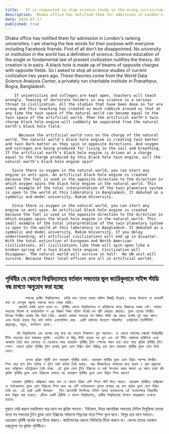 ```yaml
---
title:   It is requested to stop science study in the wrong curriculum of present civilization
description:  Dhaka office has notified them for admission in London's ranking universities. I am sharing the few words for their purpose with everyone including Facebook friends.
date: 2024-07-17
published: true
---
```


  Dhaka office has notified them for admission in London's ranking universities. I am sharing the few words for their purpose with everyone including Facebook friends.
             First of all don't be disappointed. No university or institution in the world has a definition of science. Science education of the single or fundamental law of present civilization nullifies the theory. All creation is in pairs. A black hole is made up of beams of opposite charges with opposite fields. So I asked to stop all science studies of current civilization two years ago. These theories come from the World Data Science Analysis Center, a privately run charitable institute in Pranathpur, Bogra, Bangladesh.

        If universities and colleges are kept open, teachers will teach wrongly. Teasing of doctorate holders in any science is a serious threat to civilization. All the studies that have been done so far are wrong and this teaching has created so much rubbish around us that at any time the twin space of the natural world can become equal to the twin space of the artificial world. Then the artificial earth's twin charge black hole engine will suddenly be separated from the natural earth's black hole field.

          Because the artificial world runs on the charge of the natural world. The natural world's black hole engine is creating twin matter and twin dark matter as they spin in opposite directions. And oxygen and nitrogen are being produced for living in the soil and breathing. If the artificial earth's black hole engine is driven at a charge equal to the charge produced by this black hole twin engine, will the natural earth's black hole engine spin?

       Since there is oxygen in the natural world, you can start any engine in anti-spin. An artificial black hole engine is created because the fuel is used in the opposite direction to the direction in which oxygen spins the black hole engine in the natural world. This small example of the total interpretation of the twin planetary system is open to the world at this laboratory in Bangladesh. It debuted as a symbolic and model university, Rakim University.

       Since there is oxygen in the natural world, you can start any engine in anti-spin. An artificial black hole engine is created because the fuel is used in the opposite direction to the direction in which oxygen spins the black hole engine in the natural world. This small example of the total interpretation of the twin planetary system is open to the world at this laboratory in Bangladesh. It debuted as a symbolic and model university, Rakim University. If you delay understanding, all artificial civilizations will end up in disaster. With the total extinction of European and North American civilizations, all civilizations like them will spin open like a broken spring of a twin black hole engine. Civilization will disappear. The natural world will survive in half.  No UN unit will survive. Because their local offices are all in artificial worlds.

---

## পৃথিবীর যে কোনো বিশ্ববিদ্যালয়ে বর্তমান সভ‍্যতার ভুল ক‍্যারিকুলামে সাইন্স স্টাডি বন্ধ রাখতে অনুরোধ করা হচ্ছে


             লন্ডনের র‍্যাঙ্কিং বিশ্ববিদ্যালয়ে  ভর্তির জন‍্য তাদের ঢাকার অফিস বিজ্ঞপ্তি দিয়েছে। তাদের উদ্দেশ‍্যে যে কয়েকটি কথা তা ফেসবুক বন্ধুসহ সকলের সাথে শেয়ার করছি।   
          প্রথমেই বলছি হতাশ হবেন না। পৃথিবীর কোনো বিশ্ববিদ্যালয়ে বা প্রতিষ্ঠানের কাছে বিজ্ঞানের সংজ্ঞা নেই। বর্তমান সভ‍্যতার সিঙ্গেল বা ফান্ডামেন্টাল ল এর বিজ্ঞান শিক্ষা বাতিল থিওরি।সব সৃষ্টি জোড়ায় জোড়ায়। ব্ল‍্যাক হোলের বিপরীত ফিল্ডের বিপরীত চার্জের বিম দিয়ে তৈরি। কাজেই বর্তমান সভ‍্যতার সব বিজ্ঞান স্টাডি বন্ধ করতে বলেছি দুই বছর আগে। এসব থিওরি হয়েছে বিশ্ব ডাটা সাইন্স এনালাইসিস কেন্দ্র  একটি ব‍্যক্তিগত উদ‍্যোগে পরিচালিত  চ‍্যারিটেবল ইনস্টিটিউট প্রান্নাথপুর, বগুড়া, বাংলাদেশ থেকে।  

         যদি বিশ্ববিদ্যালয় এবং কলেজ চালু রাখা হয় তাহলে শিক্ষকগণ ভুল পড়াবেন। যে কোনো সাইন্সের ডক্টরেট ডিগ্রিধারীর টিসিং সভ‍্যতার জন‍্য মারাত্মক হুমকি। এতোদিন যা কিছু স্টাডি হয়েছে সব ভুল এবং এই টিচিং আমাদের চারিদিকে এতো আবর্জনা তৈরি করে ফেলেছে যে যেকোনো সময় ন‍্যাচারাল পৃথিবীর টুইন স্পেসের সমান হয়ে যেতে পারে কৃত্রিম পৃথিবীর টুইন স্পেস। তাহলে কৃত্রিম পৃথিবীর টুইন চার্জের ব্ল‍্যাক হোল ইঞ্জিন হঠাৎ বিচ্ছিন্ন হয়ে যাবে ন‍্যাচারাল পৃথিবীর ব্ল‍্যাক হোল ফিল্ড থেকে।

             কেননা কৃত্রিম পৃথিবী চলে ন‍্যাচারাল পৃথিবীর চার্জে। ন‍্যাচারাল পৃথিবীর ব্ল‍্যাক হোল ইঞ্জিন পরস্পর ‍বিপরীত স্পিন করে বলে টুইন ম‍্যাটার ও টুইন ডার্ক ম‍্যাটার তৈরি করছে। আর জীবজগতের বসবাসের জন‍্য সয়েল ও শ্বাস প্রশ্বাসের জন‍্য অক্সিজেন নাইট্রোজেন তৈরি হচ্ছে। এই ব্ল‍্যাক হোল টুইন ইঞ্জিনের যে চার্জ উৎপাদন করার ক্ষমতা এর সমান চার্জে যদি কৃত্রিম পৃথিবীর ব্ল‍্যাক হোল ইঞ্জিনকে চালাতে হয় ন‍্যাচারাল পৃথিবীর ব্ল‍্যাক হোল ইঞ্জিন স্পিন করবে?

       ন‍্যাচারাল পৃথিবীতে অক্সিজেন আছে বলে যে কোনো ইঞ্জিন এন্টি স্পিনে স্টার্ট দিতে পারেন। ন‍্যাচারাল পৃথিবীতে অক্সিজেন যে ডাইরেকশনে ব্ল‍্যাক হোল ইঞ্জিনের স্পিন করে ওর এন্টি ডাইরেকশনে ফুয়েল ব‍্যবহার হয় বলে কৃত্রিম ব্ল‍্যাক হোল ইঞ্জিন তৈরি হয়। এই ছোট্ট একটি উদাহরন   টুইন প্ল‍্যানেটারী সিস্টেমের টোটাল ব‍্যাখ‍্যা বাংলাদেশের এই গবেষণাগারে বিশ্ববাসীর জন‍্য উন্মুক্ত করা হয়েছে। এটিকে একটি প্রতীকি ও মডেল বিশ্ববিদ্যালয়, রাকীম বিশ্ববিদ্যালয় হিসাবে আত্মপ্রকাশ দেখানো হয়েছে। 
   বুঝতে দেরি করলে মহাবিপদে পরে যাবে সব কৃত্রিম সভ‍্যতা। ইউরোপ, উত্তর আমেরিকা সভ‍্যতার টোটাল বিলুপ্তিসহ তাদের মতো সব সভ‍্যতার টুইন ব্ল‍্যাক হোল ইঞ্জিনের প‍্যাঁচানো স্প্রিংয়ের মতো স্পিন খুলে যাবে। বিলুপ্ত হয়ে যাবে সভ‍্যতা।ন‍্যাচারাল পৃথিবী অর্ধেক হয়ে টিকে থাকবে।  জাতিসংঘের কোনো ইউনিটের টিকে থাকবে না। কেননা তাদের লোকাল দপ্তরগুলো সব কৃত্রিম পৃথিবীতে।  
